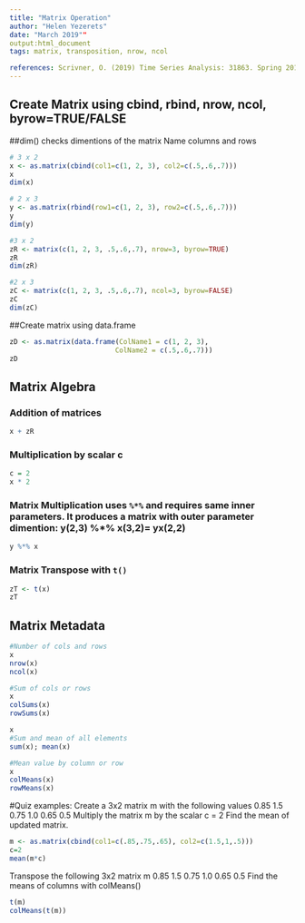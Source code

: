 ```yaml
---
title: "Matrix Operation"
author: "Helen Yezerets"
date: "March 2019""
output:html_document
tags: matrix, transposition, nrow, ncol

references: Scrivner, O. (2019) Time Series Analysis: 31863. Spring 2019 Indiana University
---
```


## Create Matrix using cbind, rbind, nrow, ncol, byrow=TRUE/FALSE
##dim() checks dimentions of the matrix
Name columns and rows

```r
# 3 x 2
x <- as.matrix(cbind(col1=c(1, 2, 3), col2=c(.5,.6,.7)))
x
dim(x)

# 2 x 3
y <- as.matrix(rbind(row1=c(1, 2, 3), row2=c(.5,.6,.7)))
y
dim(y)

#3 x 2
zR <- matrix(c(1, 2, 3, .5,.6,.7), nrow=3, byrow=TRUE)
zR
dim(zR)

#2 x 3
zC <- matrix(c(1, 2, 3, .5,.6,.7), ncol=3, byrow=FALSE)
zC
dim(zC)

```

##Create matrix using data.frame

```r
zD <- as.matrix(data.frame(ColName1 = c(1, 2, 3), 
                          ColName2 = c(.5,.6,.7)))
zD
```
## Matrix Algebra
### Addition of matrices

```r
x + zR
```
### Multiplication by scalar c
```r
c = 2
x * 2

```

### Matrix Multiplication uses `%*% ` and requires same inner parameters. It produces a matrix with outer parameter dimention: y(2,3) %*% x(3,2)= yx(2,2)

```r
y %*% x

```

### Matrix Transpose with `t()`

```r

zT <- t(x)
zT

```

## Matrix Metadata

```r
#Number of cols and rows
x
nrow(x)
ncol(x)
```

```r
#Sum of cols or rows
x
colSums(x)
rowSums(x)
```

```r
x
#Sum and mean of all elements
sum(x); mean(x)
```

```r
#Mean value by column or row
x
colMeans(x)
rowMeans(x)


```
#Quiz examples:
Create a 3x2 matrix m with the following values
0.85  1.5
0.75  1.0
0.65  0.5
Multiply the matrix m by the scalar c = 2
Find the mean of updated matrix. 

```r
m <- as.matrix(cbind(col1=c(.85,.75,.65), col2=c(1.5,1,.5)))
c=2
mean(m*c)
```

Transpose the following 3x2 matrix m
0.85  1.5
0.75  1.0
0.65  0.5
Find the means of columns with colMeans()
```r
t(m)
colMeans(t(m))
```

